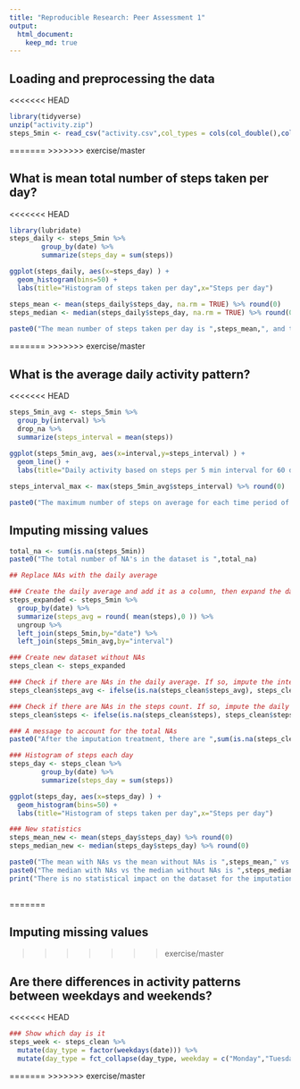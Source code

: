 ```yaml
---
title: "Reproducible Research: Peer Assessment 1"
output: 
  html_document:
    keep_md: true
---
```



## Loading and preprocessing the data
<<<<<<< HEAD
```r
library(tidyverse)
unzip("activity.zip")
steps_5min <- read_csv("activity.csv",col_types = cols(col_double(),col_date(format="%Y-%m-%d"),col_double()))
```
=======
>>>>>>> exercise/master



## What is mean total number of steps taken per day?
<<<<<<< HEAD
```r
library(lubridate)
steps_daily <- steps_5min %>% 
        group_by(date) %>%
        summarize(steps_day = sum(steps))

ggplot(steps_daily, aes(x=steps_day) ) +
  geom_histogram(bins=50) +
  labs(title="Histogram of steps taken per day",x="Steps per day")

steps_mean <- mean(steps_daily$steps_day, na.rm = TRUE) %>% round(0)
steps_median <- median(steps_daily$steps_day, na.rm = TRUE) %>% round(0)
        
paste0("The mean number of steps taken per day is ",steps_mean,", and the median is ",steps_median)
```
=======
>>>>>>> exercise/master



## What is the average daily activity pattern?

<<<<<<< HEAD
```r
steps_5min_avg <- steps_5min %>%
  group_by(interval) %>%
  drop_na %>%
  summarize(steps_interval = mean(steps))
  
ggplot(steps_5min_avg, aes(x=interval,y=steps_interval) ) +
  geom_line() +
  labs(title="Daily activity based on steps per 5 min interval for 60 days",x="5 min interval (total 24h)",y="Step count")

steps_interval_max <- max(steps_5min_avg$steps_interval) %>% round(0)

paste0("The maximum number of steps on average for each time period of 5 minutes, across all days is ",steps_interval_max," steps.")
```


## Imputing missing values
```r
total_na <- sum(is.na(steps_5min))
paste0("The total number of NA's in the dataset is ",total_na)

## Replace NAs with the daily average

### Create the daily average and add it as a column, then expand the dataframe into the original 5min intervals and add the variable for the average for the intervals
steps_expanded <- steps_5min %>%
  group_by(date) %>%
  summarize(steps_avg = round( mean(steps),0 )) %>%
  ungroup %>%
  left_join(steps_5min,by="date") %>%
  left_join(steps_5min_avg,by="interval")

### Create new dataset without NAs
steps_clean <- steps_expanded

### Check if there are NAs in the daily average. If so, impute the interval average
steps_clean$steps_avg <- ifelse(is.na(steps_clean$steps_avg), steps_clean$steps_interval, steps_clean$steps_avg)

### Check if there are NAs in the steps count. If so, impute the daily average
steps_clean$steps <- ifelse(is.na(steps_clean$steps), steps_clean$steps_avg, steps_clean$steps)

### A message to account for the total NAs
paste0("After the imputation treatment, there are ",sum(is.na(steps_clean))," NAs")

### Histogram of steps each day
steps_day <- steps_clean %>% 
        group_by(date) %>%
        summarize(steps_day = sum(steps))

ggplot(steps_day, aes(x=steps_day) ) +
  geom_histogram(bins=50) +
  labs(title="Histogram of steps taken per day",x="Steps per day")

### New statistics
steps_mean_new <- mean(steps_day$steps_day) %>% round(0)
steps_median_new <- median(steps_day$steps_day) %>% round(0)

paste0("The mean with NAs vs the mean without NAs is ",steps_mean," vs ",steps_mean_new,", which is a difference of ",steps_mean-steps_mean_new)
paste0("The median with NAs vs the median without NAs is ",steps_median," vs ",steps_median_new,", which is a difference of ",steps_median-steps_median_new)
print("There is no statistical impact on the dataset for the imputation of averaged values")
                       
```
=======


## Imputing missing values
>>>>>>> exercise/master



## Are there differences in activity patterns between weekdays and weekends?
<<<<<<< HEAD
```r
### Show which day is it
steps_week <- steps_clean %>%
  mutate(day_type = factor(weekdays(date))) %>%
  mutate(day_type = fct_collapse(day_type, weekday = c("Monday","Tuesday","Wednesday","Thursday","Friday"), weekend = c("Saturday","Sunday")))
```

=======
>>>>>>> exercise/master
